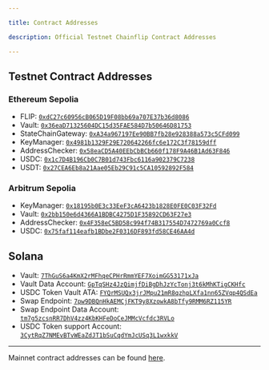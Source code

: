 ```yaml
---

title: Contract Addresses

description: Official Testnet Chainflip Contract Addresses

---
```


## Testnet Contract Addresses

### Ethereum Sepolia
  - FLIP: [`0xdC27c60956cB065D19F08bb69a707E37b36d8086`](https://sepolia.etherscan.io/address/0xdC27c60956cB065D19F08bb69a707E37b36d8086)
  - Vault: [`0x36eaD71325604DC15d35FAE584D7b50646D81753`](https://sepolia.etherscan.io/address/0x36eaD71325604DC15d35FAE584D7b50646D81753)
  - StateChainGateway: [`0xA34a967197Ee90BB7fb28e928388a573c5CFd099`](https://sepolia.etherscan.io/address/0xA34a967197Ee90BB7fb28e928388a573c5CFd099)
  - KeyManager: [`0x4981b1329F29E720642266fc6e172C3f78159dff`](https://sepolia.etherscan.io/address/0x4981b1329F29E720642266fc6e172C3f78159dff)
  - AddressChecker: [`0x58eaCD5A40EEbCbBCb660f178F9A46B1Ad63F846`](https://sepolia.etherscan.io/address/0x58eaCD5A40EEbCbBCb660f178F9A46B1Ad63F846)
  - USDC: [`0x1c7D4B196Cb0C7B01d743Fbc6116a902379C7238`](https://sepolia.etherscan.io/address/0x1c7D4B196Cb0C7B01d743Fbc6116a902379C7238)
  - USDT: [`0x27CEA6Eb8a21Aae05Eb29C91c5CA10592892F584`](https://sepolia.etherscan.io/address/0x27CEA6Eb8a21Aae05Eb29C91c5CA10592892F584)

### Arbitrum Sepolia
  - KeyManager: [`0x18195b0E3c33EeF3cA6423b1828E0FE0C03F32Fd`](https://sepolia.arbiscan.io/address/0x18195b0E3c33EeF3cA6423b1828E0FE0C03F32Fd)
  - Vault: [`0x2bb150e6d4366A1BDBC4275D1F35892CD63F27e3`](https://sepolia.arbiscan.io/address/0x2bb150e6d4366A1BDBC4275D1F35892CD63F27e3)
  - AddressChecker: [`0x4F358eC5BD58c994f74B317554D7472769a0Ccf8`](https://sepolia.arbiscan.io/address/0x4F358eC5BD58c994f74B317554D7472769a0Ccf8)
  - USDC: [`0x75faf114eafb1BDbe2F0316DF893fd58CE46AA4d`](https://sepolia.arbiscan.io/address/0x75faf114eafb1BDbe2F0316DF893fd58CE46AA4d)


## Solana
- Vault: [`7ThGuS6a4KmX2rMFhqeCPHrRmmYEF7XoimGG53171xJa`](https://solscan.io/account/7ThGuS6a4KmX2rMFhqeCPHrRmmYEF7XoimGG53171xJa)
- Vault Data Account: [`GpTqSHz4JzQimjfDiBgDhJzYcTonj3t6kMhKTigCKHfc`](https://solscan.io/account/GpTqSHz4JzQimjfDiBgDhJzYcTonj3t6kMhKTigCKHfc)
- USDC Token Vault ATA: [`FYQrMSUQx3jrJMpu21mR8qzhpLXfa1nn65ZVqp4QSdEa`](https://solscan.io/account/FYQrMSUQx3jrJMpu21mR8qzhpLXfa1nn65ZVqp4QSdEa)
- Swap Endpoint: [`7pw9DBQnHkAEMCjFKT9y8XzowkA8bTfy9RMM6RZ115YR`](https://solscan.io/account/7pw9DBQnHkAEMCjFKT9y8XzowkA8bTfy9RMM6RZ115YR)
- Swap Endpoint Data Account: [`tm7g5zcsnRR7DhV4zz4KbKHFeDoCeJMMcVcfdc3RVLo`](https://solscan.io/account/tm7g5zcsnRR7DhV4zz4KbKHFeDoCeJMMcVcfdc3RVLo)
- USDC Token support Account: [`3CytRqZ7NMEvBTvWEaZdJT1bSuCqdYmJcUSq3L1wxkkV`](https://solscan.io/account/3CytRqZ7NMEvBTvWEaZdJT1bSuCqdYmJcUSq3L1wxkkV)
---

Mainnet contract addresses can be found [here](/mainnet/contract-addresses).
